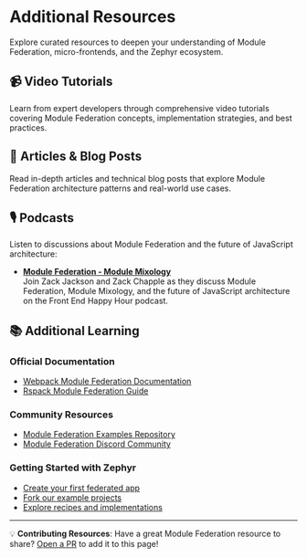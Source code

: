
# Additional Resources

Explore curated resources to deepen your understanding of Module Federation, micro-frontends, and the Zephyr ecosystem.

## 📹 Video Tutorials

Learn from expert developers through comprehensive video tutorials covering Module Federation concepts, implementation strategies, and best practices.

<VideoResource />

## 📝 Articles & Blog Posts

Read in-depth articles and technical blog posts that explore Module Federation architecture patterns and real-world use cases.

<BlogPosts />

## 🎙️ Podcasts

Listen to discussions about Module Federation and the future of JavaScript architecture:

- [**Module Federation - Module Mixology**](https://soundcloud.com/front-end-happy-hour/episode-186-module-federation-module-mixology)  
  Join Zack Jackson and Zack Chapple as they discuss Module Federation, Module Mixology, and the future of JavaScript architecture on the Front End Happy Hour podcast.

## 📚 Additional Learning

### Official Documentation
- [Webpack Module Federation Documentation](https://webpack.js.org/concepts/module-federation/)
- [Rspack Module Federation Guide](https://www.rspack.dev/guide/features/module-federation)

### Community Resources
- [Module Federation Examples Repository](https://github.com/module-federation/module-federation-examples)
- [Module Federation Discord Community](https://discord.gg/modulefederation)

### Getting Started with Zephyr
- [Create your first federated app](/tutorials/create-mf-app)
- [Fork our example projects](/features/fork-our-examples)
- [Explore recipes and implementations](/recipes)

---

💡 **Contributing Resources**: Have a great Module Federation resource to share? [Open a PR](https://github.com/zephyr-cloud-io/zephyr-documentation) to add it to this page!
